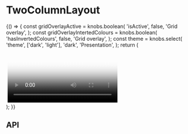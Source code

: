 
<Meta title="Components/TwoColumnLayout" component={TwoColumnLayout} />

# TwoColumnLayout

<Canvas>
  <Story name="Base component">
    {() => {
      const gridOverlayActive = knobs.boolean(
        'isActive',
        false,
        'Grid overlay',
      );
      const gridOverlayIntertedColours = knobs.boolean(
        'hasInvertedColours',
        false,
        'Grid overlay',
      );
      const theme = knobs.select(
        'theme',
        ['dark', 'light'],
        'dark',
        'Presentation',
      );
      return (
        <div>
          <StorybookGridOverlay
            isActive={gridOverlayActive}
            hasInvertedColours={gridOverlayIntertedColours}
          />
          <TwoColumnLayout
            childrenClassNames={{ sidebar: 'sidebar', content: 'content' }}
            content={
              <React.Fragment>
                <BodyCopy
                  copy="Lorem ipsum dolor sit amet, consectetur adipiscing elit. In a metus vulputate, consectetur mauris sit amet, auctor tortor. Nunc at mauris enim. Maecenas tincidunt metus placerat, interdum arcu ac, semper lectus. Quisque venenatis dictum interdum. Maecenas velit tortor, egestas at ornare quis, egestas quis dui. Suspendisse rhoncus sagittis diam"
                  heading="Fusce a sollicitudin lacus"
                  id="Anti-Oxidant"
                  theme={theme}
                />
                <Image
                  theme={theme}
                  altText="Lorem ipsum dolor sit amet"
                  cta={{
                    url: '/',
                  }}
                  large="./assets/images/ImageCarousel/image-one-large.jpg"
                  medium="./assets/images/ImageCarousel/image-one-medium.jpg"
                  small="./assets/images/ImageCarousel/image-one-small.jpg"
                />
                <TwoColumnList
                  leftColumn={TwoColumnListFixture.leftColumn}
                  rightColumn={TwoColumnListFixture.rightColumn}
                  theme={theme}
                />
                <Video
                  hasAllowAudio={false}
                  hasAutoplay={false}
                  hasLoop={false}
                  hasSpanContent={false}
                  hasPlayInFullScreen={false}
                  isFullWidth={true}
                  large="https://player.vimeo.com/external/225136214.hd.mp4?s=a01cd8b47f35767394e48dc01af10510ef8ff4dd&profile_id=174"
                  medium="https://player.vimeo.com/external/225136214.hd.mp4?s=a01cd8b47f35767394e48dc01af10510ef8ff4dd&profile_id=174"
                  poster={{
                    copy: {
                      altText:
                        'How to Use Video for Tea Tree Leaf Facial Exfoliant',
                    },
                    large: './assets/images/MediaWithContent/video-poster.png',
                    medium: './assets/images/MediaWithContent/video-poster.png',
                    small: './assets/images/MediaWithContent/video-poster.png',
                  }}
                  small="https://player.vimeo.com/external/225136214.hd.mp4?s=a01cd8b47f35767394e48dc01af10510ef8ff4dd&profile_id=174"
                />
                <Accordion
                  items={[
                    {
                      id: '1',
                      heading:
                        'What are the granting programs available for application?',
                      content:
                        'The Aesop Foundation will consider support for organisations working in Australia. While the majority of our grants are awarded to organisations that are invited to apply, we remain open to hearing new ideas from potential partners. If you believe your organisation’s project meets the objectives and guidelines of the Foundation we warmly invite you to submit a letter of enquiry.',
                    },
                    {
                      id: '2',
                      heading:
                        'What organisations are considered for applications?',
                      content:
                        'The Aesop Foundation supports its partners through two granting programs. The Companion Grants program provides up to AUD30,000, usually for a single year. The Partnerships Grants program provides between AUD100,000-300,000 per year for up to five years.',
                    },
                    {
                      id: '3',
                      heading: 'What are the guidelines for an application?',
                      content: (
                        <React.Fragment>
                          <p>
                            We respectfully request that you review the
                            following guidelines to ensure close alignment prior
                            to submitting a letter of enquiry:
                          </p>
                          <p>
                            Applicant organisations must be a DGR Item 1 entity,
                            operating in Australia and a charity registered with
                            the ACNC.
                          </p>
                          <p>
                            The project must meet, or make a contribution to
                            meeting, one or both of the objectives of the
                            Foundation, as follows',
                          </p>
                        </React.Fragment>
                      ),
                    },
                  ]}
                  theme={knobs.select(
                    'theme',
                    ['dark', 'light'],
                    'dark',
                    'Presentation',
                  )}
                />
                <BynderWidget
                  theme={theme}
                  heading="Media Releases"
                  id="6E8E63F9-7A54-442B-861E291124E19D94"
                />
              </React.Fragment>
            }
            hasFullWidthContent={knobs.boolean(
              'hasFullWidthContent',
              false,
              'Presentation',
            )}
            id="TwoColumn-id"
            isReversed={knobs.boolean('isReversed', true, 'Presentation')}
            sidebar={
              <React.Fragment>
                <BodyCopy
                  copy="Lorem ipsum dolor sit amet, consectetur adipiscing elit. In a metus vulputate, consectetur mauris sit amet, auctor tortor. Nunc at mauris enim. Maecenas tincidunt metus placerat, interdum arcu ac, semper lectus. Quisque venenatis dictum interdum. Maecenas velit tortor, egestas at ornare quis, egestas quis dui. Suspendisse rhoncus sagittis diam"
                  cta={{
                    id: 'button-id',
                    text: 'Lorem ipsum dolor',
                    url: '/',
                    openInANewWindow: true,
                    style: 'Internal Button Link',
                  }}
                  secondaryCta={{
                    id: 'button-id',
                    text: 'Ipsum dolor',
                    url: '/',
                    openInANewWindow: true,
                    style: 'Internal Button Link',
                  }}
                  eyebrow="In a metus vulputate"
                  hasSerifFontHeading={true}
                  heading="Lorem ipsum dolor sit amet"
                  id="Anti-Oxidant"
                  subHeading="Quisque venenatis dictum interdum"
                  theme={theme}
                />
                <Image
                  theme={theme}
                  altText="Lorem ipsum dolor sit amet"
                  cta={{
                    url: '/',
                  }}
                  large="./assets/images/HeroWithContent/Large_JPG-Aesop_Combination_Skin_Range_Page_Primary_Image_640x456px_M.jpg"
                  medium="./assets/images/HeroWithContent/Large_JPG-Aesop_Combination_Skin_Range_Page_Primary_Image_640x456px_M.jpg"
                  small="./assets/images/HeroWithContent/Large_JPG-Aesop_Combination_Skin_Range_Page_Primary_Image_640x456px_M.jpg"
                />
                <SubNav
                  theme={theme}
                  id="Navigation block"
                  isSelect={true}
                  links={SubNavFixture.links}
                />
              </React.Fragment>
            }
            theme={theme}
          />
        </div>
      );
    }}
  </Story>
</Canvas>

## API

<ArgsTable of={TwoColumnLayout} />
